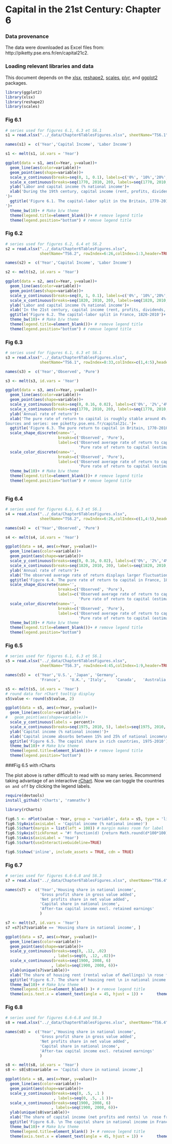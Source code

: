 Capital in the 21st Century: Chapter 6
========================================================

### Data provenance

The data were downloaded as Excel files from: http://piketty.pse.ens.fr/en/capital21c2. 

### Loading relevant libraries and data

This document depends on the [xlsx](http://cran.r-project.org/web/packages/xlsx/index.html), [reshape2](http://cran.r-project.org/web/packages/reshape2/index.html), [scales](http://cran.r-project.org/web/packages/scales/index.html), [plyr](http://cran.r-project.org/web/packages/plyr/index.html), and [ggplot2](http://cran.r-project.org/web/packages/ggplot2/index.html) packages.


```r
library(ggplot2)
library(xlsx)
library(reshape2)
library(scales)
```

### Fig 6.1
```r
# series used for figures 6.1, 6.3 et S6.1
s1 = read.xlsx("../_data/Chapter6TablesFigures.xlsx", sheetName="TS6.1", rowIndex=8:33,colIndex=1:3,header=TRUE)

names(s1) =  c('Year','Capital Income', 'Labor Income')
```

```r
s1 <- melt(s1, id.vars = 'Year')
```

```r
ggplot(data = s1, aes(x=Year, y=value))+
  geom_line(aes(color=variable))+
  geom_point(aes(shape=variable))+
  scale_y_continuous(breaks=seq(0, 1, 0.1), labels=c('0%', '10%','20%', '30%','40%', '50%','60%', '70%','80%', '90%','100%'))+
  scale_x_continuous(breaks=seq(1770, 2010, 20), labels=seq(1770, 2010, 20))+
  ylab('Labor and capital income (% national income')+
  xlab('During the 19th century, capital income (rent, profits, dividends, interest,..) \n absorbed about 40% of national income, vs. 60% for labor income (salaried and non salaried).\n Sources and series: see piketty.pse.ens.fr/capital21c.
')+
  ggtitle('Figure 6.1. The capital-labor split in the Britain, 1770-2010  
')+
  theme_bw(10)+ # Make b/w theme
  theme(legend.title=element_blank())+ # remove legend title
  theme(legend.position="bottom") # remove legend title
```

### Fig 6.2

```r
# series used for figures 6.2, 6.4 et S6.2
s2 = read.xlsx("../_data/Chapter6TablesFigures.xlsx",
               sheetName="TS6.2", rowIndex=6:26,colIndex=1:3,header=TRUE)

names(s2) =  c('Year','Capital Income', 'Labor Income')
```

```r
s2 <- melt(s2, id.vars = 'Year')
```

```r
ggplot(data = s2, aes(x=Year, y=value))+
  geom_line(aes(color=variable))+
  geom_point(aes(shape=variable))+
  scale_y_continuous(breaks=seq(0, 1, 0.1), labels=c('0%', '10%','20%', '30%','40%', '50%','60%', '70%','80%', '90%','100%'))+
  scale_x_continuous(breaks=seq(1820, 2010, 20), labels=seq(1820, 2010, 20))+
  ylab('Labor and capital income (% national income')+
  xlab('In the 21st century, capital income (rent, profits, dividends, interest,..) \nabsorbs about 30% of national income, vs. 70% for labor income (salaried and non salaried).\n Sources and series: see piketty.pse.ens.fr/capital21c.')+
  ggtitle('Figure 6.2. The capital-labor split in France, 1820-2010')+
  theme_bw(10)+ # Make b/w theme
  theme(legend.title=element_blank())+ # remove legend title
  theme(legend.position="bottom") # remove legend title
```

### Fig 6.3
```r
# series used for figures 6.1, 6.3 et S6.1
s3 = read.xlsx("../_data/Chapter6TablesFigures.xlsx",
               sheetName="TS6.1", rowIndex=8:33,colIndex=c(1,4:5),header=TRUE)

names(s3) =  c('Year','Observed', 'Pure')
```

```r
s3 <- melt(s3, id.vars = 'Year')
```

```r
ggplot(data = s3, aes(x=Year, y=value))+
  geom_line(aes(color=variable))+
  geom_point(aes(shape=variable))+
  scale_y_continuous(breaks=seq(0, 0.16, 0.02), labels=c('0%', '2%','4%', '6%','8%', '10%','12%', '14%','16%'))+
  scale_x_continuous(breaks=seq(1770, 2010, 20), labels=seq(1770, 2010, 20))+
  ylab('Annual rate of return')+
  xlab('The pure rate of return to capital is roughly stable around 4%-5% in the long run.\n 
Sources and series: see piketty.pse.ens.fr/capital21c.')+
  ggtitle('Figure 6.3. The pure return to capital in Britain, 1770-2010')+
  scale_shape_discrete(name='', 
                       breaks=c('Observed', 'Pure'),
                       labels=c('Observed average rate of return to capital', 
                                'Pure rate of return to capital (estimate)'))+
  scale_color_discrete(name='', 
                       breaks=c('Observed', 'Pure'),
                       labels=c('Observed average rate of return to capital', 
                                'Pure rate of return to capital (estimate)'))+
  theme_bw(10)+ # Make b/w theme
  theme(legend.title=element_blank())+ # remove legend title
  theme(legend.position="bottom") # remove legend title
  
```

### Fig 6.4
```r
# series used for figures 6.1, 6.3 et S6.1
s4 = read.xlsx("../_data/Chapter6TablesFigures.xlsx",
               sheetName="TS6.2", rowIndex=6:26,colIndex=c(1,4:5),header=TRUE)

names(s4) =  c('Year','Observed', 'Pure')
```

```r
s4 <- melt(s4, id.vars = 'Year')
```

```r
ggplot(data = s4, aes(x=Year, y=value))+
  geom_line(aes(color=variable))+
  geom_point(aes(shape=variable))+
  scale_y_continuous(breaks=seq(0, 0.16, 0.02), labels=c('0%', '2%','4%', '6%','8%', '10%','12%', '14%','16%'))+
  scale_x_continuous(breaks=seq(1820, 2010, 20), labels=seq(1820, 2010, 20))+
  ylab('Annual rate of return')+
  xlab('The observed average rate of return displays larger fluctuations than the pure rate of return during the 20th century.\nSources and series: see piketty.pse.ens.fr/capital21c.')+
  ggtitle('Figure 6.4. The pure rate of return to capital in France, 1820-2010')+
  scale_shape_discrete(name='', 
                       breaks=c('Observed', 'Pure'),
                       labels=c('Observed average rate of return to capital', 
                                'Pure rate of return to capital (estimate)'))+
  scale_color_discrete(name='', 
                       breaks=c('Observed', 'Pure'),
                       labels=c('Observed average rate of return to capital', 
                                'Pure rate of return to capital (estimate)'))+
  theme_bw(10)+ # Make b/w theme
  theme(legend.title=element_blank())+ # remove legend title
  theme(legend.position="bottom")
```

### Fig 6.5
```r
# series used for figures 6.1, 6.3 et S6.1
s5 = read.xlsx("../_data/Chapter6TablesFigures.xlsx",
               sheetName="TS6.3", rowIndex=4:45,colIndex=1:9,header=TRUE)

names(s5) =  c('Year','U.S.', 'Japan', 'Germany', 
               'France',	'U.K.',	'Italy',	'Canada',	'Australia')
```

```r
s5 <- melt(s5, id.vars = 'Year')
# round data for rChart tooltip display
s5$value <- round(s5$value, 2)
```


```r
ggplot(data = s5, aes(x=Year, y=value))+
  geom_line(aes(color=variable))+
#   geom_point(aes(shape=variable))+
  scale_y_continuous(labels = percent)+
  scale_x_continuous(breaks=seq(1975, 2010, 5), labels=seq(1975, 2010, 5))+
  ylab('Capital income (% national income)')+
  xlab('Capital income absorbs between 15% and 25% of national income\n in rich countries in 1970, and between 25% and 30% in 2000-2010.\n Sources and series: see piketty.pse.ens.fr/capital21c')+
  ggtitle('Figure 6.5. The capital share in rich countries, 1975-2010')+
  theme_bw(10)+ # Make b/w theme
  theme(legend.title=element_blank())+ # remove legend title
  theme(legend.position="bottom")
```

###Fig 6.5 with rCharts

The plot above is rather difficult to read with so many series. Recommend taking advantage of an interactive [rChart](http://ramnathv.github.io/rCharts/). Now we can toggle the countries `on and off` by clicking the legend labels.

```r
require(devtools)
install_github('rCharts', 'ramnathv')
```

```r
library(rCharts)

fig6.5 <- nPlot(value ~ Year, group = 'variable', data = s5, type = 'lineChart') 
fig6.5$yAxis(axisLabel = 'Capital income (% national income)')
fig6.5$chart(margin = list(left = 100)) # margin makes room for label
fig6.5$yAxis(tickFormat = "#! function(d) {return Math.round(d*100*100)/100 + '%'} !#")
fig6.5$xAxis(axisLabel = 'Year')
fig6.5$chart(useInteractiveGuideline=TRUE)

fig6.5$show('inline', include_assets = TRUE, cdn = TRUE)
```

### Fig 6.7
```r
# series used for figures 6.6-6.8 and S6.3
s7 = read.xlsx("../_data/Chapter6TablesFigures.xlsx", sheetName="TS6.4", rowIndex=5:120,colIndex=1:6,header=TRUE)

names(s7) =  c('Year','Housing share in national income',
               'Gross profit share in gross value added',
               'Net profits share in net value added',
               'Capital share in national income',
               'After-tax capital income excl. retained earnings'
               )
```

```r
s7 <- melt(s7, id.vars = 'Year')
s7 =s7[s7$variable == 'Housing share in national income', ]
```

```r
ggplot(data = s7, aes(x=Year, y=value))+
  geom_line(aes(color=variable))+
  geom_point(aes(shape=variable))+
  scale_y_continuous(breaks=seq(0, .12, .02)
                     , labels=seq(0, .12, .02))+
  scale_x_continuous(breaks=seq(1900, 2008, 6)
                    , labels=seq(1900, 2008, 6))+
  ylab(unique(s7$variable))+
  xlab('The share of housing rent (rental value of dwellings) \n rose from 2% of national income in 1948 to 10% in 2010. \n Sources and series: see piketty.pse.ens.fr/capital21c.')+
  ggtitle('Figure 6.7. The share of housing rent \n in national income in France, \n 1900-2010')+
  theme_bw(10)+ # Make b/w theme
  theme(legend.title=element_blank() )+ # remove legend title
  theme(axis.text.x = element_text(angle = 45, hjust = 1)) +      theme(legend.position = "none")
```

### Fig 6.8
```r
# series used for figures 6.6-6.8 and S6.3
s8 = read.xlsx("../_data/Chapter6TablesFigures.xlsx", sheetName="TS6.4", rowIndex=5:120,colIndex=1:6,header=TRUE)

names(s8) =  c('Year','Housing share in national income',
               'Gross profit share in gross value added',
               'Net profits share in net value added',
               'Capital share in national income',
               'After-tax capital income excl. retained earnings'
               )
```

```r
s8 <- melt(s8, id.vars = 'Year')
s8 <- s8[s8$variable == 'Capital share in national income',]
```

```r
ggplot(data = s8, aes(x=Year, y=value))+
  geom_line(aes(color=variable))+
  geom_point(aes(shape=variable))+
  scale_y_continuous(breaks=seq(0, .5, .1 )
                     , labels=seq(0, .5, .1 ))+
  scale_x_continuous(breaks=seq(1900, 2008, 6)
                    , labels=seq(1900, 2008, 6))+
  ylab(unique(s8$variable))+
  xlab('The share of capital income (net profits and rents) \n  rose from 15% of national income in 1982 to 27% in 2010. \n Sources and series: see piketty.pse.ens.fr/capital21c. ')+
  ggtitle('Figure 6.8. \n The capital share in national income in France, \n 1900-2010')+
  theme_bw(10)+ # Make b/w theme
  theme(legend.title=element_blank() )+ # remove legend title
  theme(axis.text.x = element_text(angle = 45, hjust = 1)) +      theme(legend.position = "none")
```
